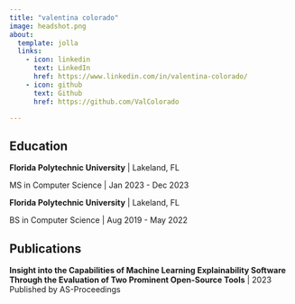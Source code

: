 ```yaml
---
title: "valentina colorado"
image: headshot.png
about:
  template: jolla
  links:
    - icon: linkedin
      text: LinkedIn
      href: https://www.linkedin.com/in/valentina-colorado/
    - icon: github
      text: Github
      href: https://github.com/ValColorado

---
```


## Education

**Florida Polytechnic University** | Lakeland, FL

MS in Computer Science | Jan 2023 - Dec 2023 

**Florida Polytechnic University** | Lakeland, FL

BS in Computer Science | Aug 2019 - May 2022


## Publications

**Insight into the Capabilities of Machine Learning Explainability Software Through the Evaluation of Two Prominent Open-Source Tools** |  2023 Published by AS-Proceedings
